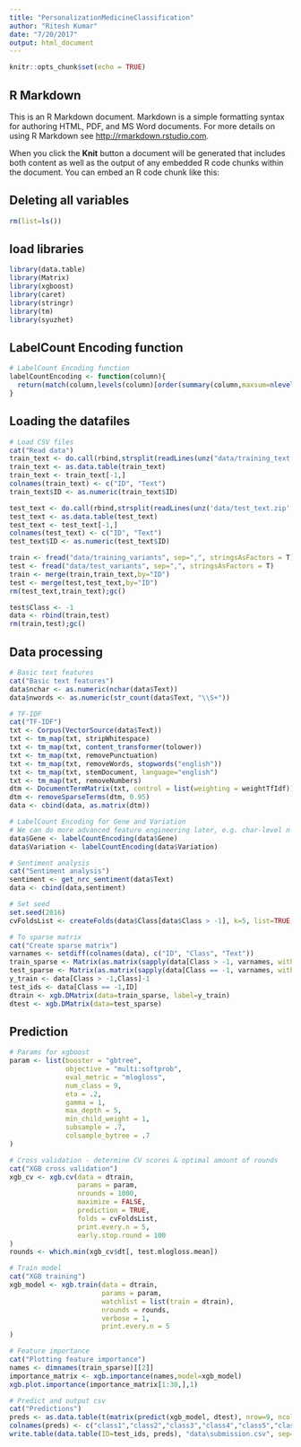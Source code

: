 ```yaml
---
title: "PersonalizationMedicineClassification"
author: "Ritesh Kumar"
date: "7/20/2017"
output: html_document
---
```


```r
knitr::opts_chunk$set(echo = TRUE)
```

## R Markdown

This is an R Markdown document. Markdown is a simple formatting syntax for authoring HTML, PDF, and MS Word documents. For more details on using R Markdown see <http://rmarkdown.rstudio.com>.

When you click the **Knit** button a document will be generated that includes both content as well as the output of any embedded R code chunks within the document. You can embed an R code chunk like this:

## Deleting all variables
```r
rm(list=ls())
```

## load libraries
```r
library(data.table)
library(Matrix)
library(xgboost)
library(caret)
library(stringr)
library(tm)
library(syuzhet) 
```

## LabelCount Encoding function
```r
# LabelCount Encoding function
labelCountEncoding <- function(column){
  return(match(column,levels(column)[order(summary(column,maxsum=nlevels(column)))]))
}

```

## Loading the datafiles
```r
# Load CSV files
cat("Read data")
train_text <- do.call(rbind,strsplit(readLines(unz("data/training_text.zip", "training_text")),'||',fixed=T))
train_text <- as.data.table(train_text)
train_text <- train_text[-1,]
colnames(train_text) <- c("ID", "Text")
train_text$ID <- as.numeric(train_text$ID)

test_text <- do.call(rbind,strsplit(readLines(unz('data/test_text.zip','test_text')),'||',fixed=T))
test_text <- as.data.table(test_text)
test_text <- test_text[-1,]
colnames(test_text) <- c("ID", "Text")
test_text$ID <- as.numeric(test_text$ID)

train <- fread("data/training_variants", sep=",", stringsAsFactors = T)
test <- fread("data/test_variants", sep=",", stringsAsFactors = T)
train <- merge(train,train_text,by="ID")
test <- merge(test,test_text,by="ID")
rm(test_text,train_text);gc()

test$Class <- -1
data <- rbind(train,test)
rm(train,test);gc()

```

## Data processing 
```r
# Basic text features
cat("Basic text features")
data$nchar <- as.numeric(nchar(data$Text))
data$nwords <- as.numeric(str_count(data$Text, "\\S+"))

# TF-IDF
cat("TF-IDF")
txt <- Corpus(VectorSource(data$Text))
txt <- tm_map(txt, stripWhitespace)
txt <- tm_map(txt, content_transformer(tolower))
txt <- tm_map(txt, removePunctuation)
txt <- tm_map(txt, removeWords, stopwords("english"))
txt <- tm_map(txt, stemDocument, language="english")
txt <- tm_map(txt, removeNumbers)
dtm <- DocumentTermMatrix(txt, control = list(weighting = weightTfIdf))
dtm <- removeSparseTerms(dtm, 0.95)
data <- cbind(data, as.matrix(dtm))

# LabelCount Encoding for Gene and Variation
# We can do more advanced feature engineering later, e.g. char-level n-grams
data$Gene <- labelCountEncoding(data$Gene)
data$Variation <- labelCountEncoding(data$Variation)

# Sentiment analysis
cat("Sentiment analysis")
sentiment <- get_nrc_sentiment(data$Text) 
data <- cbind(data,sentiment) 

# Set seed
set.seed(2016)
cvFoldsList <- createFolds(data$Class[data$Class > -1], k=5, list=TRUE, returnTrain=FALSE)

# To sparse matrix
cat("Create sparse matrix")
varnames <- setdiff(colnames(data), c("ID", "Class", "Text"))
train_sparse <- Matrix(as.matrix(sapply(data[Class > -1, varnames, with=FALSE],as.numeric)), sparse=TRUE)
test_sparse <- Matrix(as.matrix(sapply(data[Class == -1, varnames, with=FALSE],as.numeric)), sparse=TRUE)
y_train <- data[Class > -1,Class]-1
test_ids <- data[Class == -1,ID]
dtrain <- xgb.DMatrix(data=train_sparse, label=y_train)
dtest <- xgb.DMatrix(data=test_sparse)
```

## Prediction
```r
# Params for xgboost
param <- list(booster = "gbtree",
              objective = "multi:softprob",
              eval_metric = "mlogloss",
              num_class = 9,
              eta = .2,
              gamma = 1,
              max_depth = 5,
              min_child_weight = 1,
              subsample = .7,
              colsample_bytree = .7
)

# Cross validation - determine CV scores & optimal amount of rounds
cat("XGB cross validation")
xgb_cv <- xgb.cv(data = dtrain,
                 params = param,
                 nrounds = 1000,
                 maximize = FALSE,
                 prediction = TRUE,
                 folds = cvFoldsList,
                 print.every.n = 5,
                 early.stop.round = 100
)
rounds <- which.min(xgb_cv$dt[, test.mlogloss.mean])

# Train model
cat("XGB training")
xgb_model <- xgb.train(data = dtrain,
                       params = param,
                       watchlist = list(train = dtrain),
                       nrounds = rounds,
                       verbose = 1,
                       print.every.n = 5
)

# Feature importance
cat("Plotting feature importance")
names <- dimnames(train_sparse)[[2]]
importance_matrix <- xgb.importance(names,model=xgb_model)
xgb.plot.importance(importance_matrix[1:30,],1)

# Predict and output csv
cat("Predictions")
preds <- as.data.table(t(matrix(predict(xgb_model, dtest), nrow=9, ncol=nrow(dtest))))
colnames(preds) <- c("class1","class2","class3","class4","class5","class6","class7","class8","class9")
write.table(data.table(ID=test_ids, preds), "data\submission.csv", sep=",", dec=".", quote=FALSE, row.names=FALSE)
```




